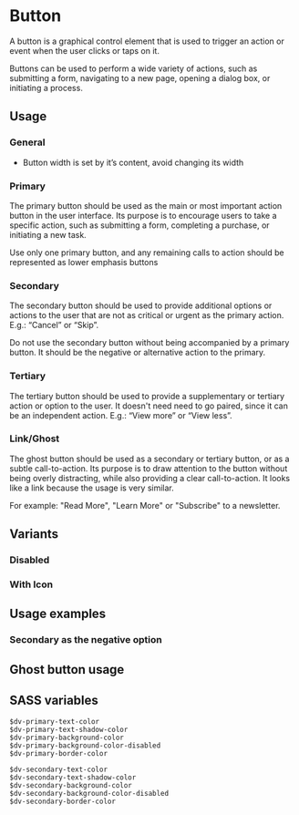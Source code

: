 

<Meta of={ButtonStories} />

# Button

A button is a graphical control element that is used to trigger an action or event when the user clicks or taps on it.

Buttons can be used to perform a wide variety of actions, such as submitting a form, navigating to a new page, opening
a dialog box, or initiating a process.

<Canvas of={ButtonStories.Default} />

## Usage

### General

- Button width is set by it’s content, avoid changing its width

### Primary

The primary button should be used as the main or most important action button in the user interface. Its purpose is to
encourage users to take a specific action, such as submitting a form, completing a purchase, or initiating a new task.

Use only one primary button, and any remaining calls to action should be represented as lower emphasis buttons

### Secondary

The secondary button should be used to provide additional options or actions to the user that are not as critical or
urgent as the primary action. E.g.: “Cancel” or “Skip”.

Do not use the secondary button without being accompanied by a primary button. It should be the negative or alternative
action to the primary.

### Tertiary

The tertiary button should be used to provide a supplementary or tertiary action or option to the user. It doesn't need
need to go paired, since it can be an independent action. E.g.: “View more” or “View less”.

### Link/Ghost

The ghost button should be used as a secondary or tertiary button, or as a subtle call-to-action. Its purpose is to
draw attention to the button without being overly distracting, while also providing a clear call-to-action. It looks
like a link because the usage is very similar.

For example: "Read More", "Learn More" or "Subscribe" to a newsletter.

## Variants

<Canvas of={ButtonStories.Variants} />

### Disabled

<Canvas of={ButtonStories.Disabled} />

### With Icon

<Canvas of={ButtonStories.WithIcon} />

## Usage examples

### Secondary as the negative option

<Canvas of={ButtonStories.SecondaryAsTheNegativeOption} />

## Ghost button usage

<Canvas of={ButtonStories.GhostButtonUsage} />

## SASS variables

```
$dv-primary-text-color
$dv-primary-text-shadow-color
$dv-primary-background-color
$dv-primary-background-color-disabled
$dv-primary-border-color

$dv-secondary-text-color
$dv-secondary-text-shadow-color
$dv-secondary-background-color
$dv-secondary-background-color-disabled
$dv-secondary-border-color
```